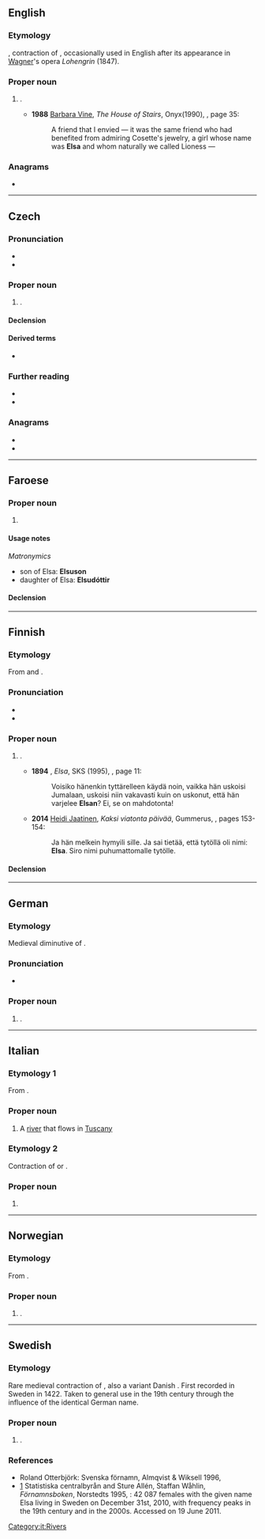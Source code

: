 {{also|elsa}}
==English==

===Etymology===
{{etyl|de|en}} {{m|de|Elsa}}, contraction of {{m|de|Elisabeth}}, occasionally used in English after its appearance in [[Wagner]]'s opera ''Lohengrin'' (1847).

===Proper noun===
{{en-proper noun}}

# {{given name|female|from=Hebrew}}.
#* '''1988''' [[w:Ruth Rendell|Barbara Vine]], ''The House of Stairs'', Onyx(1990), {{ISBN|0451402111}}, page 35:
#*: A friend that I envied — it was the same friend who had benefited from admiring Cosette's jewelry, a girl whose name was '''Elsa''' and whom naturally we called Lioness —

===Anagrams===
* {{anagrams|en|ELAS|LAEs|LEAs|SEAL|Sale|Salé|Seal|Sela|ales|lase|leas|sale|seal}}

----

==Czech==

===Pronunciation===
* {{cs-IPA|elza}}
* {{hyphenation|El|sa|lang=cs}}

===Proper noun===
{{cs-proper noun|g=f}}

# {{given name|female|lang=cs}}.

====Declension====
{{cs-decl-noun-auto|f|El|s|a}}

====Derived terms====
* {{l|cs|Elsin}}

===Further reading===
* {{R:KNLA}}
* {{R:SSJC}}

===Anagrams===
* {{l|cs|lesy}}
* {{l|cs|sely}}

----

==Faroese==

===Proper noun===
{{head|fo|proper noun|g=f}}

# {{given name|female|lang=fo}}

====Usage notes====
''Matronymics''
* son of Elsa: '''Elsuson'''
* daughter of Elsa: '''Elsudóttir'''

====Declension====
{{fo-decl-proper-noun-s-indef|Elsa|Elsu|Elsu|Elsu}}

----

==Finnish==

===Etymology===
From {{der|fi|de|-}} and {{der|fi|sv|-}} {{m|de|Elsa}}.

===Pronunciation===
* {{IPA|lang=fi|[ˈelsɑ]}}
* {{hyphenation|El|sa|lang=fi}}

===Proper noun===
{{fi-proper noun}}

# {{given name|female|lang=fi}}.
#* '''1894''' {{w|Teuvo Pakkala}}, ''Elsa'', SKS (1995), {{ISBN|951-717-841-7}}, page 11:
#*: Voisiko hänenkin tyttärelleen käydä noin, vaikka hän uskoisi Jumalaan, uskoisi niin vakavasti kuin on uskonut, että hän varjelee '''Elsan'''? Ei, se on mahdotonta!
#* '''2014''' [[w:fi:Heidi Jaatinen|Heidi Jaatinen]], ''Kaksi viatonta päivää'', Gummerus, {{ISBN|978-951-20-9511-7}}, pages 153-154:
#*: Ja hän melkein hymyili sille. Ja sai tietää, että tytöllä oli nimi: '''Elsa'''. Siro nimi puhumattomalle tytölle.

====Declension====
{{fi-decl-kala|Els|||a}}

----

==German==

===Etymology===
Medieval diminutive of {{m|de|Elisabeth}}.

===Pronunciation===
* {{IPA|/ˈʔɛlza/|lang=de}}

===Proper noun===
{{head|de|proper noun}}

# {{given name|female|lang=de}}.

----

==Italian==

===Etymology 1===
From {{etyl|la|it}} {{m|la|Elsa}}.

===Proper noun===
{{wikipedia|lang=it}}
{{it-proper noun}}

# A [[river]] that flows in [[Tuscany]]

===Etymology 2===
Contraction of {{m|it|Elisabetta}} or {{m|it|Elisa}}.

===Proper noun===
{{it-proper noun|f}}

# {{given name|female|lang=it}}

[[Category:it:Rivers]]

----

==Norwegian==

===Etymology===
From {{m|no|Elisabet}}.

===Proper noun===
{{head|no|proper noun}}

# {{given name|female|lang=no}}.

----

==Swedish==

===Etymology===
Rare medieval contraction of {{m|sv|Elisabet}}, also a variant Danish {{m|da|Else}}. First recorded in Sweden in 1422. Taken to general use in the 19th century through the influence of the identical German name.

===Proper noun===
{{sv-proper noun|c}}

# {{given name|female|lang=sv}}.

===References===
* Roland Otterbjörk: Svenska förnamn, Almqvist & Wiksell 1996, {{ISBN|91-21-10937-0}}
* [http://www.scb.se/Pages/NameSearch____259432.aspx] Statistiska centralbyrån and Sture Allén, Staffan Wåhlin, ''Förnamnsboken'', Norstedts 1995, {{ISBN|9119551622}}: 42 087 females with the given name Elsa living in Sweden on December 31st, 2010, with frequency peaks in the 19th century and in the 2000s. Accessed on 19 June 2011.
